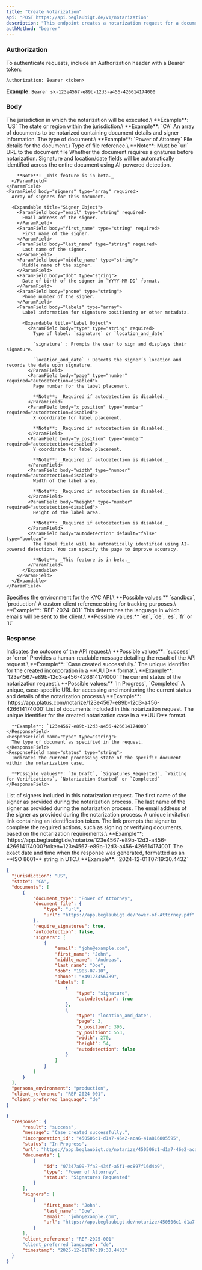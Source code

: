 ```yaml
---
title: "Create Notarization"
api: "POST https://api.beglaubigt.de/v1/notarization"
description: "This endpoint creates a notarization request for a document"
authMethod: "bearer"
---
```


### Authorization

To authenticate requests, include an Authorization header with a Bearer token:

`Authorization: Bearer <token>`

**Example:** `Bearer sk-123e4567-e89b-12d3-a456-426614174000`

### Body

<ParamField body="jurisdiction" type="string" required>
  The jurisdiction in which the notarization will be executed.\
  **Example**: `US`
</ParamField>

<ParamField body="state" type="string">
  The state or region within the jurisdiction.\
  **Example**: `CA`
</ParamField>

<ParamField body="documents" type="array" required>
  An array of documents to be notarized containing document details and signer information.

  <Expandable title="Document Object">
    <ParamField body="document_type" type="string">
      The type of document.\
      **Example**: `Power of Attorney`
    </ParamField>
    <ParamField body="document_file" type="object" required>
      File details for the document.\
      <ParamField body="type" type="string" required>
        Type of file reference.\
        **Note**: Must be `url`
      </ParamField>
      <ParamField body="url" type="string" required>
        URL to the document file
      </ParamField>
      <ParamField body="require_signatures" default="false" type="boolean">
        Whether the document requires signatures before notarization.
      </ParamField>
      <ParamField body="autodetection" default="false" type="boolean">
        Signature and location/date fields will be automatically identified across the entire document using AI-powered detection.

        **Note**: _This feature is in beta._
      </ParamField>
    </ParamField>
    <ParamField body="signers" type="array" required>
      Array of signers for this document.

      <Expandable title="Signer Object">
        <ParamField body="email" type="string" required>
          Email address of the signer.
        </ParamField>
        <ParamField body="first_name" type="string" required>
          First name of the signer.
        </ParamField>
        <ParamField body="last_name" type="string" required>
          Last name of the signer.
        </ParamField>
        <ParamField body="middle_name" type="string">
          Middle name of the signer.
        </ParamField>
        <ParamField body="dob" type="string">
          Date of birth of the signer in `YYYY-MM-DD` format.
        </ParamField>
        <ParamField body="phone" type="string">
          Phone number of the signer.
        </ParamField>
        <ParamField body="labels" type="array">
          Label information for signature positioning or other metadata.

          <Expandable title="Label Object">
            <ParamField body="type" type="string" required>
              Type of label: `signature` or `location_and_date`

              `signature` : Prompts the user to sign and displays their signature.

              `location_and_date` : Detects the signer’s location and records the date upon signature.
            </ParamField>
            <ParamField body="page" type="number" required="autodetection=disabled">
              Page number for the label placement.

              **Note**: _Required if autodetection is disabled._
            </ParamField>
            <ParamField body="x_position" type="number" required="autodetection=disabled">
              X coordinate for label placement.

              **Note**: _Required if autodetection is disabled._
            </ParamField>
            <ParamField body="y_position" type="number" required="autodetection=disabled">
              Y coordinate for label placement.

              **Note**: _Required if autodetection is disabled._
            </ParamField>
            <ParamField body="width" type="number" required="autodetection=disabled">
              Width of the label area.

              **Note**: _Required if autodetection is disabled._
            </ParamField>
            <ParamField body="height" type="number" required="autodetection=disabled">
              Height of the label area.

              **Note**: _Required if autodetection is disabled._
            </ParamField>
            <ParamField body="autodetection" default="false" type="boolean">
              The label field will be automatically identified using AI-powered detection. You can specify the page to improve accuracy.

              **Note**: _This feature is in beta._
            </ParamField>
          </Expandable>
        </ParamField>
      </Expandable>
    </ParamField>
  </Expandable>
</ParamField>

<ParamField body="kyc_environment" default="production" type="string">
  Specifies the environment for the KYC API.\
  **Possible values:** `sandbox`, `production`
</ParamField>

<ParamField body="client_reference" type="string">
  A custom client reference string for tracking purposes.\
  **Example**: `REF-2024-001`
</ParamField>

<ParamField body="client_preferred_language" default="en" type="string">
  This determines the language in which emails will be sent to the client.\
  **Possible values:** `en`, `de`, `es`, `fr` or `it`
</ParamField>

### Response

<ResponseField name="result" type="string">
  Indicates the outcome of the API request.\
  **Possible values**: `success` or `error`
</ResponseField>

<ResponseField name="message" type="string">
  Provides a human-readable message detailing the result of the API request.\
  **Exemple**: `Case created successfully.`
</ResponseField>

<ResponseField name="incorporation_id" type="string">
  The unique identifier for the created incorporation in a **UUID** format.\
  **Example**: `123e4567-e89b-12d3-a456-426614174000`
</ResponseField>

<ResponseField name="status" type="string">
  The current status of the notarization request.\
  **Possible values:** `In Progress`, `Completed`
</ResponseField>

<ResponseField name="url" type="string">
  A unique, case-specific URL for accessing and monitoring the current status and details of the notarization process.\
  **Example**: `https://app.platus.com/notarize/123e4567-e89b-12d3-a456-426614174000`
</ResponseField>

<ResponseField name="documents" type="array">
  List of documents included in this notarization request.

  <Expandable title="Documents Response Object">
    <ResponseField name="id" type="string">
      The unique identifier for the created notarization case in a **UUID** format.

      **Example**: `123e4567-e89b-12d3-a456-426614174000`
    </ResponseField>
    <ResponseField name="type" type="string">
      The type of document as specified in the request.
    </ResponseField>
    <ResponseField name="status" type="string">
      Indicates the current processing state of the specific document within the notarization case.

      **Possible values**: `In Draft`, `Signatures Requested`, `Waiting for Verifications`, `Notarization Started` or `Completed`
    </ResponseField>
  </Expandable>
</ResponseField>

<ResponseField name="signers" type="array">
  List of signers included in this notarization request.

  <Expandable title="Signers Response Object">
    <ResponseField name="first_name" type="string">
      The first name of the signer as provided during the notarization process.
    </ResponseField>
    <ResponseField name="last_name" type="string">
      The last name of the signer as provided during the notarization process.
    </ResponseField>
    <ResponseField name="email" type="string">
      The email address of the signer as provided during the notarization process.
    </ResponseField>
    <ResponseField name="url" type="string">
      A unique invitation link containing an identification token. The link prompts the signer to complete the required actions, such as signing or verifying documents, based on the notarization requirements.\
      **Example**: `https://app.beglaubigt.de/notarize/123e4567-e89b-12d3-a456-426614174000?token=123e4567-e89b-12d3-a456-426614174001`
    </ResponseField>
  </Expandable>
</ResponseField>

<ResponseField name="timestamp" type="string">
  The exact date and time when the response was generated, formatted as an **ISO 8601** string in UTC.\
  **Example**: `2024-12-01T07:19:30.443Z`
</ResponseField>

<RequestExample>

```json
{
  "jurisdiction": "US",
  "state": "CA",
  "documents": [
      {
          "document_type": "Power of Attorney",
          "document_file": {
              "type": "url",
              "url": "https://app.beglaubigt.de/Power-of-Attorney.pdf"
          },
          "require_signatures": true,
          "autodetection": false,
          "signers": [
              {
                  "email": "john@example.com",
                  "first_name": "John",
                  "middle_name": "Andreas",
                  "last_name": "Doe",
                  "dob": "1985-07-10",
                  "phone": "+49123456789",
                  "labels": [
                      {
                          "type": "signature",
                          "autodetection": true
                      },
                      {
                          "type": "location_and_date",
                          "page": 3,
                          "x_position": 396,
                          "y_position": 553,
                          "width": 270,
                          "height": 54,
                          "autodetection": false
                      }
                  ]
              }
          ]
      }
  ],
  "persona_environment": "production",
  "client_reference": "REF-2024-001",
  "client_preferred_language": "de"
}
```

</RequestExample>

<ResponseExample>

```json
{
  "response": {
      "result": "success",
      "message": "Case created successfully.",
      "incorporation_id": "450506c1-d1a7-46e2-aca6-41a816805595",
      "status": "In Progress",
      "url": "https://app.beglaubigt.de/notarize/450506c1-d1a7-46e2-aca6-41a816805595",
      "documents": [
          {
              "id": "07347a09-7fa2-434f-a5f1-ec897f16d4b9",
              "type": "Power of Attorney",
              "status": "Signatures Requested"
          }
      ],
      "signers": [
          {
              "first_name": "John",
              "last_name": "Doe",
              "email": "john@example.com",
              "url": "https://app.beglaubigt.de/notarize/450506c1-d1a7-46e2-aca6-41a816805595?token=8963cd77-b5f9-4280-986d-6137e9fea106"
          }
      ],
      "client_reference": "REF-2025-001"
      "client_preferred_language": "de",
      "timestamp": "2025-12-01T07:19:30.443Z"
  }
}
```

</ResponseExample>